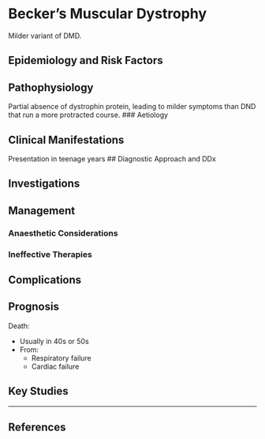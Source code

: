 # Becker's Muscular Dystrophy


Milder variant of DMD.

## Epidemiology and Risk Factors

## Pathophysiology

Partial absence of dystrophin protein, leading to milder symptoms than DND that run a more protracted course.
### Aetiology

## Clinical Manifestations

Presentation in teenage years 
## Diagnostic Approach and DDx

## Investigations

## Management

### Anaesthetic Considerations

### Ineffective Therapies

## Complications

## Prognosis

Death:

* Usually in 40s or 50s
* From:
	* Respiratory failure
	* Cardiac failure

## Key Studies


---

## References
